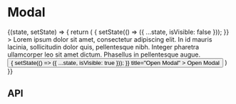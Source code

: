 
<Meta
  title="Components/Modal"
  component={Modal}
  decorators={[withKnobs]}
/>

# Modal

<Preview>
  <Story name="Base component">
    <State initialState={{ isVisible: false }}>
      {(state, setState) => {
        return (
          <React.Fragment>
            <Modal
              copy={ModalBodyFixture.copy}
              isVisible={state.isVisible}
              onClose={() => {
                setState(() => ({ ...state, isVisible: false }));
              }}
            >
              Lorem ipsum dolor sit amet, consectetur adipiscing elit. In id mauris
              lacinia, sollicitudin dolor quis, pellentesque nibh. Integer pharetra
              ullamcorper leo sit amet dictum. Phasellus in pellentesque augue.
            </Modal>
            <Button
              onClick={() => {
                setState(() => ({ ...state, isVisible: true }));
              }}
              title="Open Modal"
            >
              Open Modal
            </Button>
          </React.Fragment>
        )
      }}
    </State>
  </Story>
</Preview>

## API

<Props of={Modal} />
